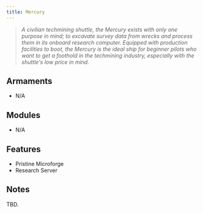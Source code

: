 ```yaml
---
title: Mercury
---
```



> *A civilian techmining shuttle, the Mercury exists with only one purpose in mind; to excavate survey data from wrecks and process them in its onboard research computer. Equipped with production facilities to boot, the Mercury is the ideal ship for beginner pilots who want to get a foothold in the techmining industry, especially with the shuttle's low price in mind.*


## Armaments

* N/A


## Modules

* N/A


## Features

* Pristine Microforge
* Research Server


## Notes

TBD.